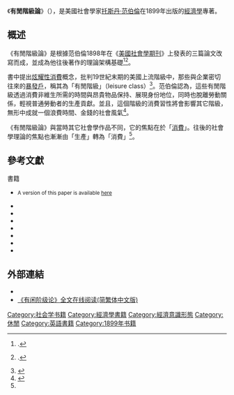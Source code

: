 {{expand english|time=2021-10-25}}
{{Infobox book
| name = 有閒階級論
| title_orig = 
| translator = 
| image = 
| caption = 
| author = [[托斯丹·范伯倫|托斯丹·范伯倫]]
| illustrator = 
| cover_artist = 
| country = {{USA}}
| language = 英語
| series = 
| genre = [[經濟學|經濟學]]
| publisher = Macmillan
| release_date = 1899年
| media_type = 
| pages = 400頁
| oclc = 17647347
| preceded_by = 
| followed_by = 
}}
《'''有閒階級論'''》（''{{lang|en|The Theory of the Leisure Class}}''），是美國社會學家[[托斯丹·范伯倫|托斯丹·范伯倫]]在1899年出版的[[經濟學|經濟學]]專著。

== 概述 ==
《有閒階級論》是根據范伯倫1898年在《[[美國社會學期刊|美國社會學期刊]]》上發表的三篇論文改寫而成，並成為他往後著作的理論架構基礎<ref name = "Fine 1994 160_161">{{Harvnb|Fine|1994|pp=160–1}}.</ref><ref name = "Vernon 1974 53">{{Harvnb|Vernon|1974|p=53}}.</ref>。

書中提出[[炫耀性消費|炫耀性消費]]概念，批判19世紀末期的美國上流階級中，那些與企業密切往來的[[暴發戶|暴發戶]]，稱其為「有閒階級」（leisure class）<ref name="Jary">{{Cite book|author=Jary, David|coauthor=Jary, Julia|title=《社會學辭典》|publisher=貓頭鷹出版社|location=台北|language=zh-tw|isbn=9867415280|date=2005年12月}}</ref>。范伯倫認為，這些有閒階級透過消費非維生所需的時間與昂貴物品保持、展現身份地位，同時也脫離勞動關係，輕視普通勞動者的生產貢獻。並且，這個階級的消費習性將會影響其它階級，無形中成就一個浪費時間、金錢的社會風氣<ref name="Ritzer">{{Cite book|author=Ritzer, George|coauthor=Goodman, Douglas|title=《社會學理論 (上)》|publisher=麥格羅希爾|location=台北|edition=6|pages=32-33|isbn=9789574939947|language=zh-tw|date=2011年10月}}</ref>。

《有閒階級論》與當時其它社會學作品不同，它的焦點在於「[[消費|消費]]」。往後的社會學理論的焦點也漸漸由「生產」轉為「消費」<ref name="Ritzer" />。

== 參考文獻 ==
{{reflist|2}}
;書籍
{{Refbegin}}
* {{Cite journal
  |last1= Chao  |first1= Angela  |last2= Schor  |first2= Juliet  |coauthor= Juliet Schor  |year= 1998
  |title= Empirical Tests of Status Consumption: Evidence from Women's Cosmetics
  |url= https://archive.org/details/sim_journal-of-economic-psychology_1998-02_19_1/page/107  |journal= ''Journal of Economic Psychology'' |language=en  |volume= 19  |issue= 1  |pages= 107–131
  |doi= 10.1016/S0167-4870(97)00038-X  |ref= harv }} <small>A version of this paper is available [https://web.archive.org/web/20131203012459/http://arno.uvt.nl/show.cgi?fid=3468;h=repec:dgr:kubwor:19967 here]</small>
* {{Cite journal
  |last= Cummings  |first= John  |year= 1899
  |title= The Theory of the Leisure Class
  |journal= ''{{Link-en|政治經濟學期刊|Journal of Political Economy|Journal of Political Economy}}''|language=en  |volume= 7  |issue= 4  |pages= 425–455
  |jstor= 1817954  |ref= harv }}
* {{Cite journal
  |last= Fine  |first= Gary Alan  |year= 1994
  |title= The Social Construction of Style: Thorstein Veblen's "The Theory of the Leisure Class" as Contested Text
  |url= https://archive.org/details/sim_sociological-quarterly_1994-08_35_3/page/457  |journal= ''[[The_Sociological_Quarterly|The Sociological Quarterly]]''|language=en  |volume= 35  |issue= 3  |pages= 457–472
  |jstor= 4121221  |ref= harv }}
* {{Cite book
  |last= Heilbroner  |first= Robert  |year= 2000  |origyear= 1953
  |title= ''{{Link-en|俗世哲學家: 改變歷史的經濟學家|The Worldly Philosophers|The Worldly Philosophers}}''  |url= https://archive.org/details/worldlyphilosoph0000heil_l9q7  |edition= seventh
  |location= London  |publisher= Penguin Books|language=en
  |isbn= 978-0-140-29006-6  |ref= harv }}
* {{Cite book
  |last= Veblen |first= Thorstei |year= 1973
  |others= introduction John Kenneth Galbraith
  |title= ''The Theory of the Leisure Class''|url= https://archive.org/details/theoryofleisurec0000vebl_s0m7 |language=en<!--. With an introd. by John Kenneth Galbraith -->
  |location= Boston, MA |publisher= Houghton Mifflin
  |isbn= 978-0-395-14008-6 |oclc= 665985 |ref= harv}}
* {{Cite book
  |last= Veblen  |first= Thorstein |year= 1994  |origyear= 1899
  |others= introduction by Robert Lekachman
  |title= ''The Theory of the Leisure Class''|url= https://archive.org/details/theoryofleisurec0000vebl  |language=en  |series= Penguin twentieth-century classics
  |location= New York  |publisher= Penguin Books
  |isbn= 978-0-14-018795-3  |oclc= 31212002  |ref= harv }}
* {{Cite journal
  |last= Vaughn  |first= Gerald F.  |year= 2001
  |title= The Influence of Veblen's Theory of the Leisure Class on Rural Sociologist Fred Roy Yoder
  |journal= ''{{Link-en|經濟問題期刊|Journal of Economic Issues|Journal of Economic Issues}}'' |language=en  |volume= 35  |issue= 4  |pages= 979–993
  |jstor= 4227726  |ref= harv }}
* {{Cite journal
  |last= Vernon  |first= Raymond  |year= 1974
  |title= ''The Theory of the Leisure Class'' by Thorstein Veblen
  |journal= Dædalus  |volume= 103  |issue= 1  |pages= 53–57
  |jstor= 20024186  |ref= harv }}
{{Refend}}

== 外部連結 ==
{{wikiquotelang|en|The Theory of the Leisure Class}}
*{{Gutenberg|no=833|name=The Theory of the Leisure Class}}
* [https://www.2002n.com/book/economics/leisureclasstheory/  《有闲阶级论》全文在线阅读(简繁体中文版)] {{Wayback|url=https://www.2002n.com/book/economics/leisureclasstheory/ |date=20210116210133 }}

[[Category:社会学书籍|Category:社会学书籍]]
[[Category:經濟學書籍|Category:經濟學書籍]]
[[Category:經濟意識形態|Category:經濟意識形態]]
[[Category:休閒|Category:休閒]]
[[Category:英語書籍|Category:英語書籍]]
[[Category:1899年书籍|Category:1899年书籍]]